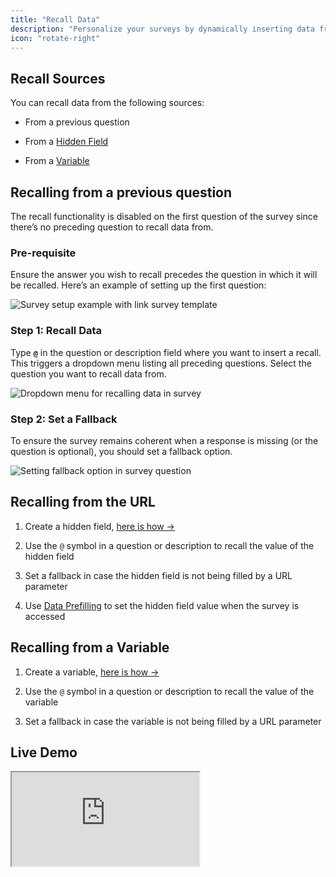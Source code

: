 ```yaml
---
title: "Recall Data"
description: "Personalize your surveys by dynamically inserting data from URL parameters or previous answers into questions and descriptions. The Recall Data feature helps create engaging, adaptive survey experiences tailored to each respondent."
icon: "rotate-right"
---
```


## Recall Sources

You can recall data from the following sources:

- From a previous question

- From a [Hidden Field](/xm-and-surveys/surveys/general-features/hidden-fields)

- From a [Variable](/xm-and-surveys/surveys/general-features/variables)

## Recalling from a previous question

<Note>
  The recall functionality is disabled on the first question of the survey since
  there’s no preceding question to recall data from.
</Note>

### **Pre-requisite**

Ensure the answer you wish to recall precedes the question in which it will be recalled. Here’s an example of setting up the first question:

![Survey setup example with link survey template](/images/xm-and-surveys/surveys/general-features/recall/step-three.webp)

### **Step 1: Recall Data**

Type **`@`** in the question or description field where you want to insert a recall. This triggers a dropdown menu listing all preceding questions. Select the question you want to recall data from.

![Dropdown menu for recalling data in survey](/images/xm-and-surveys/surveys/general-features/recall/step-two.webp)

### **Step 2: Set a Fallback**

To ensure the survey remains coherent when a response is missing (or the question is optional), you should set a fallback option.

![Setting fallback option in survey question](/images/xm-and-surveys/surveys/general-features/recall/step-one.webp)


## Recalling from the URL

1. Create a hidden field, [here is how →](/xm-and-surveys/surveys/general-features/hidden-fields)

2. Use the `@` symbol in a question or description to recall the value of the hidden field

3. Set a fallback in case the hidden field is not being filled by a URL parameter

4. Use [Data Prefilling](/xm-and-surveys/surveys/link-surveys/data-prefilling) to set the hidden field value when the survey is accessed

## Recalling from a Variable

1. Create a variable, [here is how →](/xm-and-surveys/surveys/general-features/variables)

2. Use the `@` symbol in a question or description to recall the value of the variable

3. Set a fallback in case the variable is not being filled by a URL parameter

## Live Demo

<iframe
  title="Survey Embed"
  src="https://app.formbricks.com/s/cm393eiiq0001kxphzc6lbbku"
  style={{
    position: "relative",
    height: "90vh",
    maxHeight: "100vh",
    width: "100%",
    border: 0,
    borderRadius: "12px",
    overflow: "auto",
  }}
/>

## **Conclusion**

Recall Data in Formbricks surveys allows for a conversational and customized survey experience that enhances engagement and improves the quality of feedback. By integrating previous responses into new questions, you create a more interactive and relevant environment for respondents.
